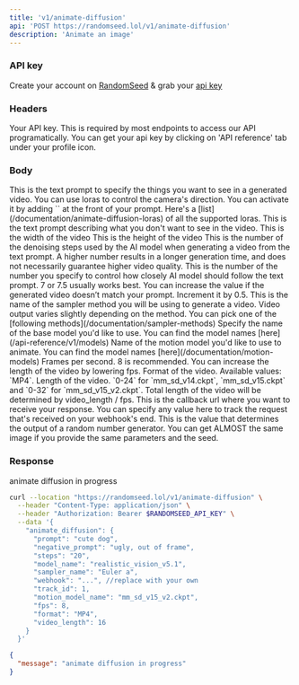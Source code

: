 ```yaml
---
title: 'v1/animate-diffusion'
api: 'POST https://randomseed.lol/v1/animate-diffusion'
description: 'Animate an image'
---
```

### API key

Create your account on [RandomSeed](https://randomseed.co/signup) & grab your [api key](https://randomseed.co/api-reference/integrate)

### Headers

<ParamField header="Authorization" type="string">
  Your API key. This is required by most endpoints to access our API programatically. You can get your api key by clicking on 'API reference' tab under your profile icon.
</ParamField>

### Body

<ParamField body="prompt" type="string" required>
  This is the text prompt to specify the things you want to see in a generated video. You can use loras to control the camera's direction. You can activate it by adding `<lora:LORA_NAME:weight>` at the front of your prompt. Here's a [list](/documentation/animate-diffusion-loras) of all the supported loras.
</ParamField>

<ParamField body="negative_prompt" type="string" default="">
  This is the text prompt describing what you don't want to see in the video.
</ParamField>

<ParamField body="width" type="string" default="512">
  This is the width of the video
</ParamField>

<ParamField body="height" type="string" default="512">
  This is the height of the video
</ParamField>

<ParamField body="steps" type="string" default="50">
  This is the number of the denoising steps used by the AI model when generating a video from the text prompt. A higher number results in a longer generation time, and does not necessarily guarantee higher video quality.
</ParamField>

<ParamField body="cfg_scale" type="float" default="7.0">
  This is the number of the number you specify to control how closely AI model should follow the text prompt. 7 or 7.5 usually works best. You can increase the value if the generated video doesn’t match your prompt. Increment it by 0.5.
</ParamField>

<ParamField body="sampler_name" type="string" required>
  This is the name of the sampler method you will be using to generate a video. Video output varies slightly depending on the method.
  You can pick one of the [following methods](/documentation/sampler-methods)
</ParamField>

<ParamField body="model_name" type="string" required>
  Specify the name of the base model you'd like to use. You can find the model names [here](/api-reference/v1/models)
</ParamField>

<ParamField body="motion_model_name" type="string" required>
  Name of the motion model you'd like to use to animate. You can find the model names [here](/documentation/motion-models)
</ParamField>

<ParamField body="fps" type="integer" required>
  Frames per second. 8 is recommended. You can increase the length of the video by lowering fps.
</ParamField>

<ParamField body="format" type="string" required>
  Format of the video. Available values: `MP4`.
</ParamField>

<ParamField body="video_length" type="integer" required>
  Length of the video. `0-24` for `mm_sd_v14.ckpt`, `mm_sd_v15.ckpt` and `0-32` for `mm_sd_v15_v2.ckpt`. Total length of the video will be determined by video_length / fps.
</ParamField>

<ParamField body="webhook" type="string">
  This is the callback url where you want to receive your response.
</ParamField>

<ParamField body="track_id" type="string">
  You can specify any value here to track the request that's received on your webhook's end.
</ParamField>

<ParamField body="seed" type="string" default="-1">
  This is the value that determines the output of a random number generator. You can get ALMOST the same image if you provide the same parameters and the seed.
</ParamField>


### Response

<ResponseField name="message" type="string">
  animate diffusion in progress
</ResponseField>

<RequestExample>

```bash Example Request
curl --location "https://randomseed.lol/v1/animate-diffusion" \
  --header "Content-Type: application/json" \
  --header "Authorization: Bearer $RANDOMSEED_API_KEY" \
  --data '{
    "animate_diffusion": {
      "prompt": "cute dog",
      "negative_prompt": "ugly, out of frame",
      "steps": "20",
      "model_name": "realistic_vision_v5.1",
      "sampler_name": "Euler a",
      "webhook": "...", //replace with your own
      "track_id": 1,
      "motion_model_name": "mm_sd_v15_v2.ckpt",
      "fps": 8,
      "format": "MP4",
      "video_length": 16
    }
  }'
```

</RequestExample>

<ResponseExample>

```json Response
{
  "message": "animate diffusion in progress"
}
```
</ResponseExample>
